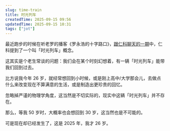 ```yaml
---
slug: time-train
title: 时光列车
createdTime: 2025-09-15 09:56
updatedTime: 2025-09-15 10:31
tags: ["jot"]
---
```


最近跑步的时候在听老罗的播客《罗永浩的十字路口》，[跟仁科聊天的一期](https://podcasts.apple.com/cn/podcast/%E7%BD%97%E6%B0%B8%E6%B5%A9%E7%9A%84%E5%8D%81%E5%AD%97%E8%B7%AF%E5%8F%A3/id1834069371?i=1000725826701)中，仁科提到了一个叫「时光列车」概念。

这其实是个老生常谈的问题：我们会在某个时刻幻想着，有一辆「时光列车」能带我们回到过去。

比方说我今年 26 岁，就经常想回到小时候，或是刚上高中/大学那会儿，去做点什么来改变现在不算满意的生活，或是制造出更珍贵的回忆。

忽略掉严谨的物理学角度，这当然是不切实际的，现实中这辆「时光列车」并不存在。

那么，等我 50 岁时，大概率也会想回到 30 岁，这当然也是不可能的。

可是现在却已经发生了，这是 2025 年，我才 26 岁。
